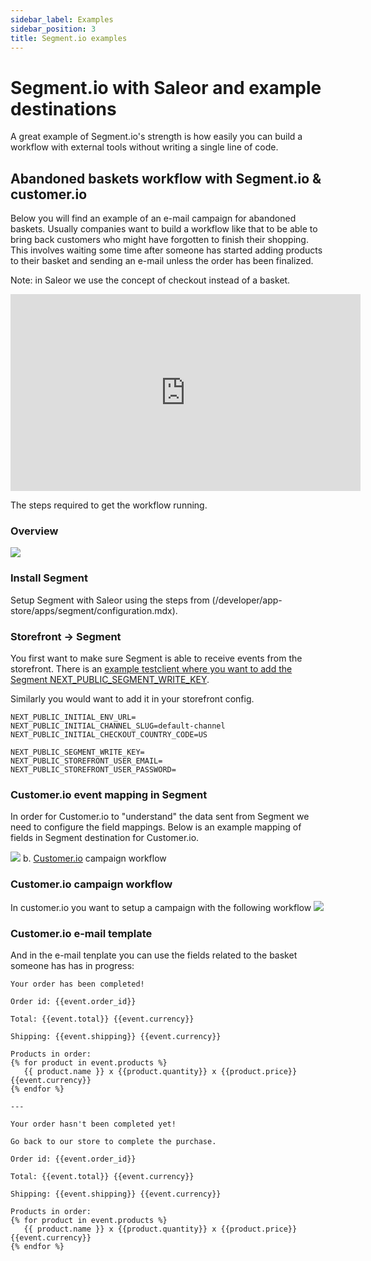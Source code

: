 ```yaml
---
sidebar_label: Examples
sidebar_position: 3
title: Segment.io examples
---
```


# Segment.io with Saleor and example destinations

A great example of Segment.io's strength is how easily you can build a workflow with external tools without writing a single line of code.

## Abandoned baskets workflow with Segment.io & customer.io
Below you will find an example of an e-mail campaign for abandoned baskets. Usually companies want to build a workflow like that
to be able to bring back customers who might have forgotten to finish their shopping. This involves waiting some time after someone
has started adding products to their basket and sending an e-mail unless the order has been finalized.

Note: in Saleor we use the concept of checkout instead of a basket.


<iframe width="560" height="315" src="https://www.youtube.com/embed/eRdtWMaIX6g?si=lnIaxd8s0EJhSRik" title="YouTube video player" frameborder="0" allow="accelerometer; lipboard-write; encrypted-media; gyroscope; picture-in-picture; web-share" referrerpolicy="strict-origin-when-cross-origin"></iframe>

The steps required to get the workflow running.

### Overview
![](./assets/segment-customerio-workflow.png)

### Install Segment
Setup Segment with Saleor using the steps from (/developer/app-store/apps/segment/configuration.mdx).

### Storefront → Segment
You first want to make sure Segment is able to receive events from the storefront.
There is an [example testclient where you want to add the Segment NEXT_PUBLIC_SEGMENT_WRITE_KEY](https://github.com/saleor/adyen-app-testclient/tree/segment-analitics).

Similarly you would want to add it in your storefront config.
        
```
NEXT_PUBLIC_INITIAL_ENV_URL=
NEXT_PUBLIC_INITIAL_CHANNEL_SLUG=default-channel
NEXT_PUBLIC_INITIAL_CHECKOUT_COUNTRY_CODE=US

NEXT_PUBLIC_SEGMENT_WRITE_KEY=
NEXT_PUBLIC_STOREFRONT_USER_EMAIL=
NEXT_PUBLIC_STOREFRONT_USER_PASSWORD=
```
        

### Customer.io event mapping in Segment
In order for Customer.io to "understand" the data sent from Segment we need to configure the field mappings. Below is an example mapping of fields in Segment destination for Customer.io.
    
![](./assets/customerio-mapping.jpg)
    b. [Customer.io](http://Customer.io) campaign workflow
    
### Customer.io campaign workflow
In customer.io you want to setup a campaign with the following workflow
![](./assets/customerio-workflow.jpg)


### Customer.io e-mail template
And in the e-mail tenplate you can use the fields related to the basket someone has has in progress:
```
Your order has been completed!

Order id: {{event.order_id}}

Total: {{event.total}} {{event.currency}}

Shipping: {{event.shipping}} {{event.currency}}

Products in order:
{% for product in event.products %}
   {{ product.name }} x {{product.quantity}} x {{product.price}} {{event.currency}}
{% endfor %}

---

Your order hasn't been completed yet!

Go back to our store to complete the purchase.

Order id: {{event.order_id}}

Total: {{event.total}} {{event.currency}}

Shipping: {{event.shipping}} {{event.currency}}

Products in order:
{% for product in event.products %}
   {{ product.name }} x {{product.quantity}} x {{product.price}} {{event.currency}}
{% endfor %}
```